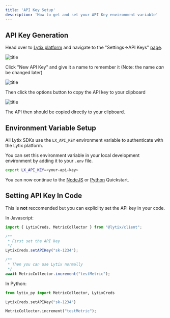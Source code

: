 ```yaml
---
title: 'API Key Setup'
description: 'How to get and set your API Key environment variable'
---
```


## API Key Generation 

Head over to [Lytix platform](https://lytix.co/login) and navigate to the "Settings->API Keys" [page](https://lytix.co/home/settings/apiKeys/). 


![title](/images/apiKeySetup/apiKeyOverview.png)

Click "New API Key" and give it a name to remember it (Note: the name _can_ be changed later)

![title](/images/apiKeySetup/apiKeyNameCreate.png)

Then click the options button to copy the API key to your clipboard

![title](/images/apiKeySetup/apiKeyCopyToClipboard.png)

The API then should be copied directly to your clipboard.

## Environment Variable Setup

All Lytix SDKs use the `LX_API_KEY` environment variable to authenticate with the Lytix platform. 

You can set this environment variable in your local development environment by adding it to your `.env` file.

```bash
export LX_API_KEY=<your-api-key>
```

You can now continue to the [NodeJS](/nodejs-quickstart) or [Python](/python-quickstart) Quickstart.

## Setting API Key In Code

This is **not** reccomended but you can explicilty set the API key in your code.

In Javascript: 

```js
import { LytixCreds, MetricCollector } from "@lytix/client";

/**
 * First set the API key 
 */
LytixCreds.setAPIKey("sk-1234");

/**
 * Then you can use Lytix normally
 */
await MetricCollector.increment("testMetric");
```

In Python: 

```py
from lytix_py import MetricCollector, LytixCreds

LytixCreds.setAPIKey("sk-1234")

MetricCollector.increment("testMetric");
```